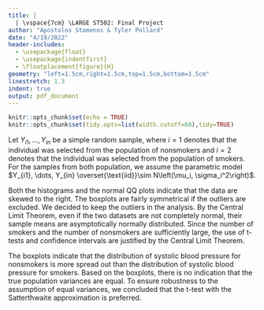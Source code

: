 ```yaml
---
title: |
  | \vspace{7cm} \LARGE ST502: Final Project
author: "Apostolos Stamenos & Tyler Pollard"
date: "4/19/2022"
header-includes:
  - \usepackage{float}
  - \usepackage{indentfirst}
  - \floatplacement{figure}{H}
geometry: "left=1.5cm,right=1.5cm,top=1.5cm,bottom=1.5cm"
linestretch: 1.3
indent: true
output: pdf_document
---
```


```r
knitr::opts_chunk$set(echo = TRUE)
knitr::opts_chunk$set(tidy.opts=list(width.cutoff=60),tidy=TRUE)
```
\newpage

\section{Part 1}\label{s:part1}

Let $Y_{i1}, \dots, Y_{in}$ be a simple random sample, where $i=1$ denotes that the individual was selected from the population of nonsmokers and $i=2$ denotes that the individual was selected from the population of smokers. For the samples from both population, we assume the parametric model $Y_{i1}, \dots, Y_{in} \overset{\text{iid}}\sim N\left(\mu_i, \sigma_i^2\right)$.

\begin{table}[H]\begin{center}
\caption{{\bf Summary of tests}: .}\label{t:summary}
\begin{tabular}{c|cc|cc|c} \hline
Test & Point Estimate & SE & Test Statistic & p-value & Confidence Interval\\ \hline
Pooled Variance & 0.yyy & 0.0xx & & & \\
Satterthwaite & 0.yyy & 0.0xx & & & \\ \hline
\end{tabular}
\end{center}
\end{table}

\begin{figure}\caption{{\bf yadayadayada}\label{f:hist}}
\centering 
\includegraphics[page=1,width=1.05\textwidth]{hist}
\end{figure}

Both the histograms and the normal QQ plots indicate that the data are skewed to the right. The boxplots are fairly symmetrical if the outliers are excluded. We decided to keep the outliers in the analysis. By the Central Limit Theorem, even if the two datasets are not completely normal, their sample means are asymptotically normally distributed. Since the number of smokers and the number of nonsmokers are sufficiently large, the use of t-tests and confidence intervals are justified by the Central Limit Theorem. 

\begin{figure}\caption{{\bf yadayadayada}\label{f:qq}}
\centering 
\includegraphics[page=1,width=1.05\textwidth]{qq}
\end{figure}

\begin{figure}\caption{{\bf yadayadayada}\label{f:boxplots}}
\centering 
\includegraphics[page=1,width=1.05\textwidth]{boxplots}
\end{figure}

The boxplots indicate that the distribution of systolic blood pressure for nonsmokers is more spread out than the distribution of systolic blood pressure for smokers. Based on the boxplots, there is no indication that the true population variances are equal. To ensure robustness to the assumption of equal variances, we concluded that the t-test with the Satterthwaite approximation is preferred.

\section{Part 2}\label{s:part2}

\begin{table}[H]\begin{center}
\caption{{\bf Table of blahblahblahblah}: For most of the scenarios, the power of the xxx test is higher than that for the xxx test.}\label{t:power}
\begin{tabular}{c|cc} \hline
True Parameters & Pooled & Satterthwaite \\ \hline
$\mu_1-\mu_2=$, $n_1=$, $n_2=$, $\sigma_1^2=$, $\sigma_2^2=$ & 0.yyy & 0.0xx  \\
$\mu_1-\mu_2=$, $n_1=$, $n_2=$, $\sigma_1^2=$, $\sigma_2^2=$ & 0.yyy & 0.0xx \\ \hline
\end{tabular}
\end{center}
\end{table}
